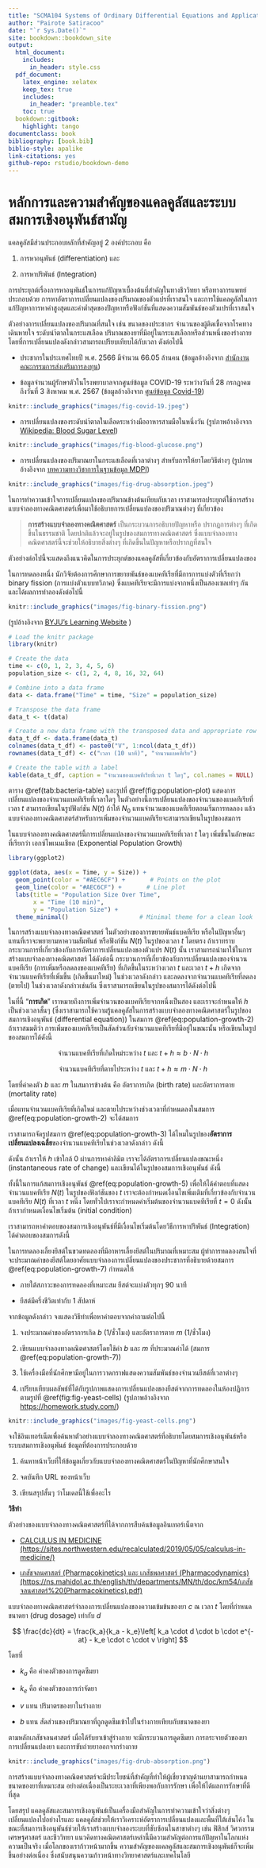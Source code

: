 ```yaml
---
title: "SCMA104 Systems of Ordinary Differential Equations and Applications in Medical Science"
author: "Pairote Satiracoo"
date: "`r Sys.Date()`"
site: bookdown::bookdown_site
output:
  html_document:
    includes:
      in_header: style.css
  pdf_document:
    latex_engine: xelatex
    keep_tex: true
    includes:
      in_header: "preamble.tex"
    toc: true
  bookdown::gitbook:
    highlight: tango
documentclass: book 
bibliography: [book.bib]
biblio-style: apalike
link-citations: yes
github-repo: rstudio/bookdown-demo
---
```


# หลักการและความสำคัญของแคลคูลัสและระบบสมการเชิงอนุพันธ์สามัญ

แคลคูลัสมีส่วนประกอบหลักที่สำคัญอยู่ 2 องค์ประกอบ คือ

1.  การหาอนุพันธ์ (differentiation) และ

2.  การหาปริพันธ์ (Integration)

การประยุกต์เรื่องการหาอนุพันธ์ในการแก้ปัญหาเบื้องต้นที่สำคัญในทางชีววิทยา หรือทางการแพทย์ ประกอบด้วย การหาอัตราการเปลี่ยนแปลงของปริมาณของตัวแปรที่เราสนใจ และการใช้แคลคูลัสในการแก้ปัญหาการหาค่าสูงสุดและค่าต่ำสุดของปัญหาหรือฟังก์ชันที่แสดงความสัมพันธ์ของตัวแปรที่เราสนใจ

ตัวอย่างการเปลี่ยนแปลงของปริมาณที่สนใจ เช่น ขนาดของประชากร จำนวนของผู้ติดเชื้อจากโรคทางเดินหายใจ ระดับนำ้ตาลในกระแสเลือด ปริมาณของยาที่มีอยู่ในกระแสเลือกหรือส่วนหนึ่งของร่างกาย โดยที่การเปลี่ยนแปลงดังกล่าวสามารถเปรียบเทียบได้กับเวลา ดังต่อไปนี้

-   ประชากรในประเทศไทยปี พ.ศ. 2566 มีจำนวน 66.05 ล้านคน (ข้อมูลอ้างอิงจาก [สำนักงานคณะกรรมการส่งเสริมการลงทุน](https://www.boi.go.th/index.php?page=demographic){.uri})

-   ข้อมูลจำนวนผู้รักษาตัวในโรงพยาบาลจากศูนย์ข้อมูล COVID-19 ระหว่างวันที่ 28 กรกฎาคม ถึงวันที่ 3 สิงหาคม พ.ศ. 2567 (ข้อมูลอ้างอิงจาก [ศูนย์ข้อมูล Covid-19](https://www.facebook.com/informationcovid19?locale=th_TH){.uri})

```r

knitr::include_graphics("images/fig-covid-19.jpeg")
```

-   การเปลี่ยนแปลงของระดับนำ้ตาลในเลือดระหว่างมืออาหารสามมือในหนึ่งวัน (รูปภาพอ้างอิงจาก [Wikipedia: Blood Sugar Level](https://en.wikipedia.org/wiki/Blood_sugar_level){.uri})

```r

knitr::include_graphics("images/fig-blood-glucose.png")
```

-   การเปลี่ยนแปลงของปริมาณยาในกระแสเลือดที่เวลาต่างๆ สำหรับการให้ยาโดยวิธีต่างๆ (รูปภาพอ้างอิงจาก [บทความทางวิชาการในฐานข้อมูล MDPI](https://www.mdpi.com/1420-3049/28/24/8038){.uri})

```r

knitr::include_graphics("images/fig-drug-absorption.jpeg")
```

ในการทำความเข้าใจการเปลี่ยนแปลงของปริมาณข้างต้นเทียบกับเวลา เราสามารถประยุกต์ใช้การสร้างแบบจำลองทางคณิตศาสตร์เพื่อมาใช้อธิบายการเปลี่ยนแปลงของปริมาณต่างๆ ที่เกี่ยวข้อง

> **การสร้างแบบจำลองทางคณิตศาสตร์** เป็นกระบวนการอธิบายปัญหาหรือ ปรากฎการต่างๆ ที่เกิดขึ้นในธรรมชาติ โดยปกติแล้วจะอยู่ในรูปของสมการทางคณิตศาสตร์ ซึ่งแบบจำลองทางคณิตศาสตร์นี้จะช่วยให้อธิบายสิ่งต่างๆ ที่เกิดขึ้นในปัญหาหรือปรากฏที่สนใจ

ตัวอย่างต่อไปนี้จะแสดงถึงแนวคิดในการประยุกต์ของแคลคูลัสที่เกี่ยวข้องกับอัตราการเปลี่ยนแปลงของ

::: {#exm1 .example}
ในการทดลองหนึ่ง นักวิจัยต้องการศึกษาการขยายพันธ์ของแบคทีเรียที่มีการการแบ่งตัวที่เรียกว่า binary fission (การแบ่งตัวแบบทวิภาค) ซึ่งแบคทีเรียจะมีการแบ่งจากหนึ่งเป็นสองเซลเท่าๆ กัน และได้ผลการทำลองดังต่อไปนี้
:::

```r

knitr::include_graphics("images/fig-binary-fission.png")
```

(รูปอ้างอิงจาก [BYJU's Learning Website](https://byjus.com/biology/binary-fission/) )

```r
# Load the knitr package
library(knitr)

# Create the data
time <- c(0, 1, 2, 3, 4, 5, 6)
population_size <- c(1, 2, 4, 8, 16, 32, 64)

# Combine into a data frame
data <- data.frame("Time" = time, "Size" = population_size)

# Transpose the data frame
data_t <- t(data)

# Create a new data frame with the transposed data and appropriate row names
data_t_df <- data.frame(data_t)
colnames(data_t_df) <- paste0("V", 1:ncol(data_t_df))
rownames(data_t_df) <- c("เวลา (10 นาที)", "จำนวนแบคทีเรีย")

# Create the table with a label
kable(data_t_df, caption = "จำนวนของแบคทีเรียที่เวลา t ใดๆ", col.names = NULL)

```

ตาราง \@ref(tab:bacteria-table) และรูปที่ \@ref(fig:population-plot) แสดงการเปลี่ยนแปลงของจำนวนแบคทีเรียที่เวลาใดๆ ในตัวอย่างนี้การเปลี่ยนแปลงของจำนวนของแบคทีเรียที่เวลา $t$ สามารถเขียนในรูปฟังก์ชัน $N(t)$ ถ้าให้ $N_0$ แทนจำนวนของแบคทีเรียตอนเริ่มการทดลอง แล้วแบบจำลองทางคณิตศาสตร์สำหรับการเพิ่มของจำนวนแบคทีเรียจะสามารถเขียนในรูปของสมการ

```{=tex}
\begin{equation}
N(t) = N_0 \cdot 2 ^t, \quad t = 0,1,2, \ldots
(\#eq:population-growth)
\end{equation}
```
ในแบบจำลองทางคณิตศาสตร์นี้การเปลี่ยนแปลงของจำนวนแบคทีเรียที่เวลา $t$ ใดๆ เพิ่มขึ้นในลักษณะที่เรียกว่า เอกซ์โพเนนเชียล (Exponential Population Growth)

```r
library(ggplot2)

ggplot(data, aes(x = Time, y = Size)) +
  geom_point(color = "#AEC6CF") +       # Points on the plot
  geom_line(color = "#AEC6CF") +       # Line plot
  labs(title = "Population Size Over Time",
       x = "Time (10 min)",
       y = "Population Size") + 
  theme_minimal()                    # Minimal theme for a clean look
```

::: {#exm2 .example}
ในการสร้างแบบจำลองทางคณิตศาสตร์ ในตัวอย่างของการขยายพันธ์แบคทีเรีย หรือในปัญหาอื่นๆ แทนที่เราจะพยายามหาความสัมพันธ์ หรือฟังก์ชัน $N(t)$ ในรูปของเวลา $t$ โดยตรง ถ้าเราทราบกระบวนการที่เกี่ยวข้องกับการอัตราการเปลี่ยนแปลงของตัวแปร $N(t)$ นั้น เราสามารถนำมาใช้ในการสร้างแบบจำลองทางคณิตศาสตร์ ได้ดังต่อนี้ กระบวนการที่เกี่ยวข้องกับการเปลี่ยนแปลงของจำนวนแบคทีเรีย (การเพิ่มหรือลดลงของแบคทีเรีย) ที่เกิดขึ้นในระหว่างเวลา $t$ และเวลา $t + h$ เกิดจากจำนวนแบคทีเรียที่เพิ่มขึ้น (เกิดขึ้นมาใหม่) ในช่วงเวลาดังกล่าว และลดลงจากจำนวนแบคทีเรียที่ลดลง (ตายไป) ในช่วงเวลาดังกล่าวเช่นกัน ซึ่งเราสามารถเขียนในรูปของสมการได้ดังต่อไปนี้
:::

```{=tex}
\begin{equation}
   \begin{aligned}
      N(t + h) &= N(t) \\
               &\quad +     \text{จำนวนแบคทีเรียที่เกิดขึ้นใหม่ระหว่าง } t \text{ และ } t+h \\
              &\quad - \text{จำนวนแบคทีเรียที่ตายไประหว่าง } t \text{ และ } t+h
    \end{aligned}          
    (\#eq:population-growth-2)
\end{equation}
```
ในที่นี้ "**การเกิด**" เราหมายถึงการเพิ่มจำนวนของแบคทีเรียจากหนึ่งเป็นสอง และเราจะกำหนดให้ $h$ เป็นช่วงเวลาสั้นๆ (ซึ่งเราสามารถใช้ความรู้แคลคูลัสในการสร้างแบบจำลองทางคณิตศาสตร์ในรูปของสมการเชิงอนุพันธ์ (differential equation)) ในสมการ \@ref(eq:population-growth-2) ถ้าเราสมมติว่า การเพิ่มของแบคทีเรียเป็นสัดส่วนกับจำนวนแบคทีเรียที่มีอยู่ในขณะนั้น หรือเขียนในรูปของสมการได้ดังนี้

$$
\text{จำนวนแบคทีเรียที่เกิดใหม่ระหว่าง } t \text{ และ } t + h \approx b \cdot N \cdot h
$$

$$
\text{จำนวนแบคทีเรียที่ตายไประหว่าง } t \text{ และ } t + h \approx m \cdot N \cdot h
$$

โดยที่ค่าคงตัว $b$ และ $m$ ในสมการข้างต้น คือ อัตราการเกิด (birth rate) และอัตราการตาย (mortality rate)

เมื่อแทนจำนวนแบคทีเรียที่เกิดใหม่ และตายไประหว่างช่วงเวลาที่กำหนดลงในสมการ \@ref(eq:population-growth-2) จะได้สมการ

```{=tex}
\begin{equation}
N(t + h) - N(t) = b\cdot N(t) \cdot h - m\cdot N(t) \cdot h
(\#eq:population-growth-3)
\end{equation}
```
เราสามารถจัดรูปสมการ \@ref(eq:population-growth-3) ได้ไหมในรูปของ**อัตราการเปลี่ยนแปลงเฉลี่ย**ของจำนวนแบคทีเรียในช่วงเวลาดังกล่าว ดังนี้

```{=tex}
\begin{align}
\frac{N(t + h) - N(t)}{h} &= b\cdot N(t)  - m\cdot N(t)\\
(\#eq:population-growth-4)
\end{align}
```
ดังนั้น ถ้าเราให้ $h$ เข้าใกล้ 0 ผ่านการหาค่าลิมิต เราจะได้อัตราการเปลี่ยนแปลงขณะหนึ่ง (instantaneous rate of change) และเขียนได้ในรูปของสมการเชิงอนุพันธ์ ดังนี้

```{=tex}
\begin{align}
\frac{dN}{dt} = \lim_{h \rightarrow 0}\frac{N(t + h) - N(t)}{h} &= b\cdot N(t)  - m\cdot N(t)\\
(\#eq:population-growth-5)
\end{align}
```
ทั้งนี้ในการแก้สมการเชิงอนุพันธ์ \@ref(eq:population-growth-5) เพื่อให้ได้คำตอบที่แสดงจำนวนแบคทีเรีย $N(t)$ ในรูปของฟังก์ชันของ $t$ เราจะต้องกำหนดเงื่อนไขเพิ่มเติมที่เกี่ยวข้องกับจำนวนแบคทีเรีย $N(t)$ ที่เวลา $t$ หนึ่ง โดยทั่วไปเราจะกำหนดค่าเริ่มต้นของจำนวนแบคทีเรียที่ $t = 0$ ดังนั้น ถ้าเรากำหนดเงื่อนไขเริ่มต้น (initial condition)

```{=tex}
\begin{equation}
N(0) = N_0
(\#eq:population-growth-6)
\end{equation}
```
เราสามารถหาคำตอบของสมการเชิงอนุพันธ์ที่มีเงื่อนไขเริ่มต้นโดยวิธีการหาปริพันธ์ (Integration) ได้คำตอบของสมการดังนี้

```{=tex}
\begin{equation}
N(t) = N_0 e^{(b-m)t}
(\#eq:population-growth-7)
\end{equation}
```
::: {#exm3 .example}
ในการทดลองเลี้ยงยีสต์ในขวดทดลองที่มีอาหารเลี้ยงยีสต์ในปริมาณที่เหมาะสม ผู้ทำการทดลองสนใจที่จะประมาณค่าของยีสต์โดยอาศัยแบบจำลองการเปลี่ยนแปลงของประชากรที่อธิบายด้วยสมการ \@ref(eq:population-growth-7) กำหนดให้

-   ภายใต้สภาวะของการทดลองที่เหมาะสม ยีสต์จะแบ่งตัวทุกๆ 90 นาที

-   ยีสต์มีครึ่งชีวิตเท่ากับ 1 สัปดาห์

จากข้อมูลดังกล่าว จงแสดงวิธีทำเพื่อหาคำตอบจากคำถามต่อไปนี้

1.  จงประมาณค่าของอัตราการเกิด $b$ (1/ชั่วโมง) และอัตราการตาย $m$ (1/ชั่วโมง)

2.  เขียนแบบจำลองทางคณิตศาสตร์โดยใช้ค่า $b$ และ $m$ ที่ประมาณค่าได้ (สมการ \@ref(eq:population-growth-7))

3.  ใช้เครื่องมือที่นักศึกษามีอยู่ในการวาดกราฟแสดงความสัมพันธ์ของจำนวนยีสต์ที่เวลาต่างๆ

4.  เปรียบเทียบผลลัพธ์ที่ได้กับรูปภาพแสดงการเปลี่ยนแปลงของยีสต์จากการทดลองในห้องปฏิการ ตามรูปที่ \@ref(fig:fig-yeast-cells) (รูปภาพอ้างอิงจาก [https://homework.study.com/](https://homework.study.com/explanation/a-graph-of-a-population-of-yeast-cells-in-a-new-laboratory-culture-as-a-function-of-time-is-shown-a-describe-how-the-rate-of-population-increase-varies-b-when-is-this-rate-highest-c-on-what-intervals-is-the-population-function-concave-upward-or-d.html){.uri})
:::

```r

knitr::include_graphics("images/fig-yeast-cells.png")
```

::: {#exm4 .example}
จงใช้อินเทอร์เน็ตเพื่อค้นหาตัวอย่างแบบจำลองทางคณิตศาสตร์ที่อธิบายโดยสมการเชิงอนุพันธ์หรือระบบสมการเชิงอนุพันธ์ ข้อมูลที่ต้องการประกอบด้วย

1.  ค้นหาหน้าเว็บที่ให้ข้อมูลเกี่ยวกับแบบจำลองทางคณิตศาสตร์ในปัญหาที่นักศึกษาสนใจ

2.  จดบันทึก URL ของหน้าเว็บ

3.  เขียนสรุปสั้นๆ ว่าโมเดลนี้ใช้เพื่ออะไร
:::

**วิธีทำ**

ตัวอย่างของแบบจำลองทางคณิตศาสตร์ที่ได้จากการสืบค้นข้อมูลอินเทอร์เน็ตจาก

-   [CALCULUS IN MEDICINE (https://sites.northwestern.edu/recalculated/2019/05/05/calculus-in-medicine/)](https://sites.northwestern.edu/recalculated/2019/05/05/calculus-in-medicine/ "RE(CALC)ULATED")

-   [เภสัชจลนศาสตร์ (Pharmacokinetics) และ เภสัชพลศาสตร์ (Pharmacodynamics) (https://ns.mahidol.ac.th/english/th/departments/MN/th/doc/km54/เภสัชจลนศาสตร์%20(Pharmacokinetics).pdf)](https://ns.mahidol.ac.th/english/th/departments/MN/th/doc/km54/เภสัชจลนศาสตร์%20(Pharmacokinetics).pdf)

แบบจำลองทางคณิตศาสตร์จำลองการเปลี่ยนแปลงของความเข้มข้นของยา $c$ ณ เวลา $t$ โดยที่กำหนดขนาดยา (drug dosage) เท่ากับ $d$

$$
\frac{dc}{dt} = \frac{k_a}{k_a - k_e}\left[ k_a \cdot d \cdot b \cdot e^{-at} - k_e \cdot c \cdot v \right]
$$

โดยที่

-   $k_a$ คือ ค่าคงตัวของการดูดซึมยา

-   $k_e$ คือ ค่าคงตัวของการกำจัดยา

-   $v$ แทน ปริมาตรของยาในร่างกาย

-   $b$ แทน สัดส่วนของปริมาณยาที่ถูกดูดซึมเข้าไปในร่างกายเทียบกับขนาดของยา

ตามหลักเภสัชจลนศาสตร์ เมื่อได้รับยาเข้าสู่ร่างกาย จะมีกระบวนการดูดซึมยา การกระจายตัวของยา การเปลี่ยนแปลงยา และการขับถ่ายยาออกจากร่างกาย

```r

knitr::include_graphics("images/fig-drub-absorption.png")
```

การสร้างแบบจำลองทางคณิตศาสตร์จะมีประโยชน์ที่สำคัญที่ทำให้ผู้เชี่ยวชาญด้านยาสามารถกำหนดขนาดของยาที่เหมาะสม อย่างต่อเนื่องเป็นระยะเวลาที่เพียงพอกับการรักษา เพื่อให้ได้ผลการรักษาที่ดีที่สุด

โดยสรุป แคลคูลัสและสมการเชิงอนุพันธ์เป็นเครื่องมือสำคัญในการทำความเข้าใจว่าสิ่งต่างๆ เปลี่ยนแปลงไปอย่างไรและ แคลคูลัสช่วยให้เราวิเคราะห์อัตราการเปลี่ยนแปลงและพื้นที่ใต้เส้นโค้ง ในขณะที่สมการเชิงอนุพันธ์ช่วยให้เราสร้างแบบจำลองระบบที่ซับซ้อนในสาขาต่างๆ เช่น ฟิสิกส์ วิศวกรรม เศรษฐศาสตร์ และชีววิทยา แนวคิดทางคณิตศาสตร์เหล่านี้มีความสำคัญต่อการแก้ปัญหาในโลกแห่งความเป็นจริง เมื่อโลกของเราก้าวหน้ามากขึ้น ความสำคัญของแคลคูลัสและสมการเชิงอนุพันธ์ก็จะเพิ่มขึ้นอย่างต่อเนื่อง ซึ่งสนับสนุนความก้าวหน้าทางวิทยาศาสตร์และเทคโนโลยี
